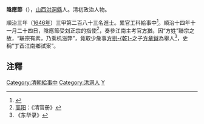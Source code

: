 '''陰應節'''（{{bd|？||？||catIdx=Y陰}}），[[山西|山西]][[洪洞縣|洪洞縣]]人。清初政治人物。

順治三年（[[1646年|1646年]]）三甲第二百八十三名進士。累官工科給事中<ref>{{cite book|editor=（清）王轩等纂修，刘克文总点校|title=山西通志|date=1990年11月|publisher=北京：中华书局|isbn=7-101-00700-7|pages=1909|accessdate=2016-05-14}}</ref>。順治十四年十一月二十四日，陰應節受[[刘正宗|刘正宗]]的指使<ref>[[高阳|高阳]]：《清官册》</ref>，奏參江南主考官[[方猶|方猶]]，因“方姓”聯宗之故，“联宗有素，乃乘机滋弊”，竟取少詹事[[方拱乾|方拱-{乾}-]]之子[[方章鉞|方章鉞]]為舉人<ref>《东华录》</ref>，史稱“丁酉江南鄉試案”。

== 注釋 ==
{{reflist}}

{{順治三年丙戌科殿試金榜}}
{{DEFAULTSORT:Yin陰}}
[[Category:清朝給事中|Category:清朝給事中]]
[[Category:洪洞人|Category:洪洞人]]
[[Category:陰姓|Y]]